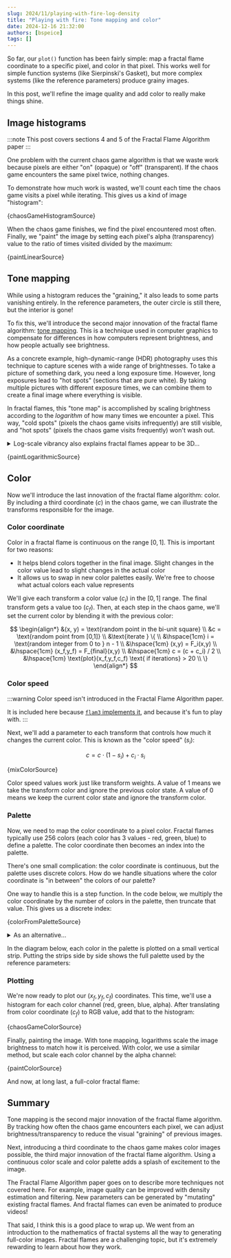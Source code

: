 ```yaml
---
slug: 2024/11/playing-with-fire-log-density
title: "Playing with fire: Tone mapping and color"
date: 2024-12-16 21:32:00
authors: [bspeice]
tags: []
---
```


So far, our `plot()` function has been fairly simple: map a fractal flame coordinate to a specific pixel,
and color in that pixel. This works well for simple function systems (like Sierpinski's Gasket),
but more complex systems (like the reference parameters) produce grainy images.

In this post, we'll refine the image quality and add color to really make things shine.

<!-- truncate -->

## Image histograms

:::note
This post covers sections 4 and 5 of the Fractal Flame Algorithm paper
:::

One problem with the current chaos game algorithm is that we waste work
because pixels are either "on" (opaque) or "off" (transparent).
If the chaos game encounters the same pixel twice, nothing changes.

To demonstrate how much work is wasted, we'll count each time the chaos game
visits a pixel while iterating. This gives us a kind of image "histogram":



<CodeBlock language="typescript">{chaosGameHistogramSource}</CodeBlock>

When the chaos game finishes, we find the pixel encountered most often.
Finally, we "paint" the image by setting each pixel's alpha (transparency) value
to the ratio of times visited divided by the maximum:


<CodeBlock language="typescript">{paintLinearSource}</CodeBlock>


<SquareCanvas><FlameHistogram paint={paintLinear}/></SquareCanvas>

## Tone mapping

While using a histogram reduces the "graining," it also leads to some parts vanishing entirely.
In the reference parameters, the outer circle is still there, but the interior is gone!

To fix this, we'll introduce the second major innovation of the fractal flame algorithm: [tone mapping](https://en.wikipedia.org/wiki/Tone_mapping).
This is a technique used in computer graphics to compensate for differences in how
computers represent brightness, and how people actually see brightness.

As a concrete example, high-dynamic-range (HDR) photography uses this technique to capture
scenes with a wide range of brightnesses. To take a picture of something dark,
you need a long exposure time. However, long exposures lead to "hot spots" (sections that are pure white).
By taking multiple pictures with different exposure times, we can combine them to create
a final image where everything is visible.

In fractal flames, this "tone map" is accomplished by scaling brightness according to the _logarithm_
of how many times we encounter a pixel. This way, "cold spots" (pixels the chaos game visits infrequently)
are still visible, and "hot spots" (pixels the chaos game visits frequently) won't wash out.

<details>
    <summary>Log-scale vibrancy also explains fractal flames appear to be 3D...</summary>

    As mentioned in the paper:

    > Where one branch of the fractal crosses another, one may appear to occlude the other
    > if their densities are different enough because the lesser density is inconsequential in sum.
    > For example, branches of densities 1000 and 100 might have brightnesses of 30 and 20.
    > Where they cross the density is 1100, whose brightness is 30.4, which is
    > hardly distinguishable from 30.
</details>


<CodeBlock language="typescript">{paintLogarithmicSource}</CodeBlock>


<SquareCanvas><FlameHistogram paint={paintLogarithmic}/></SquareCanvas>

## Color

Now we'll introduce the last innovation of the fractal flame algorithm: color.
By including a third coordinate ($c$) in the chaos game, we can illustrate the transforms
responsible for the image.

### Color coordinate

Color in a fractal flame is continuous on the range $[0, 1]$. This is important for two reasons:

- It helps blend colors together in the final image. Slight changes in the color value lead to
  slight changes in the actual color
- It allows us to swap in new color palettes easily. We're free to choose what actual colors
  each value represents

We'll give each transform a color value ($c_i$) in the $[0, 1]$ range.
The final transform gets a value too ($c_f$).
Then, at each step in the chaos game, we'll set the current color
by blending it with the previous color:

$$
\begin{align*}
&(x, y) = \text{random point in the bi-unit square} \\
&c = \text{random point from [0,1]} \\
&\text{iterate } \{ \\
&\hspace{1cm} i = \text{random integer from 0 to } n - 1 \\
&\hspace{1cm} (x,y) = F_i(x,y) \\
&\hspace{1cm} (x_f,y_f) = F_{final}(x,y) \\
&\hspace{1cm} c = (c + c_i) / 2 \\
&\hspace{1cm} \text{plot}(x_f,y_f,c_f) \text{ if iterations} > 20 \\
\}
\end{align*}
$$

### Color speed

:::warning
Color speed isn't introduced in the Fractal Flame Algorithm paper.

It is included here because [`flam3` implements it](https://github.com/scottdraves/flam3/blob/7fb50c82e90e051f00efcc3123d0e06de26594b2/variations.c#L2140),
and because it's fun to play with.
:::

Next, we'll add a parameter to each transform that controls how much it changes the current color.
This is known as the "color speed" ($s_i$):

$$
c = c \cdot (1 - s_i) + c_i \cdot s_i
$$


<CodeBlock language="typescript">{mixColorSource}</CodeBlock>

Color speed values work just like transform weights. A value of 1
means we take the transform color and ignore the previous color state.
A value of 0 means we keep the current color state and ignore the
transform color.

### Palette

Now, we need to map the color coordinate to a pixel color. Fractal flames typically use
256 colors (each color has 3 values - red, green, blue) to define a palette.
The color coordinate then becomes an index into the palette.

There's one small complication: the color coordinate is continuous, but the palette
uses discrete colors. How do we handle situations where the color coordinate is
"in between" the colors of our palette?

One way to handle this is a step function. In the code below, we multiply the color coordinate
by the number of colors in the palette, then truncate that value. This gives us a discrete index:


<CodeBlock language="typescript">{colorFromPaletteSource}</CodeBlock>

<details>
    <summary>As an alternative...</summary>

    ...you could interpolate between colors in the palette.
    For example, `flam3` uses [linear interpolation](https://github.com/scottdraves/flam3/blob/7fb50c82e90e051f00efcc3123d0e06de26594b2/rect.c#L483-L486)
</details>

In the diagram below, each color in the palette is plotted on a small vertical strip.
Putting the strips side by side shows the full palette used by the reference parameters:


<PaletteBar height="40" palette={params.palette}/>

### Plotting

We're now ready to plot our $(x_f,y_f,c_f)$ coordinates. This time, we'll use a histogram
for each color channel (red, green, blue, alpha). After translating from color coordinate ($c_f$)
to RGB value, add that to the histogram:


<CodeBlock language="typescript">{chaosGameColorSource}</CodeBlock>

Finally, painting the image. With tone mapping, logarithms scale the image brightness to match
how it is perceived. With color, we use a similar method, but scale each color channel
by the alpha channel:


<CodeBlock language="typescript">{paintColorSource}</CodeBlock>

And now, at long last, a full-color fractal flame:


<SquareCanvas><FlameColor/></SquareCanvas>

## Summary

Tone mapping is the second major innovation of the fractal flame algorithm.
By tracking how often the chaos game encounters each pixel, we can adjust
brightness/transparency to reduce the visual "graining" of previous images.

Next, introducing a third coordinate to the chaos game makes color images possible,
the third major innovation of the fractal flame algorithm. Using a continuous
color scale and color palette adds a splash of excitement to the image.

The Fractal Flame Algorithm paper goes on to describe more techniques
not covered here. For example, image quality can be improved with density estimation
and filtering. New parameters can be generated by "mutating" existing
fractal flames. And fractal flames can even be animated to produce videos!

That said, I think this is a good place to wrap up. We went from
an introduction to the mathematics of fractal systems all the way to
generating full-color images. Fractal flames are a challenging topic,
but it's extremely rewarding to learn about how they work.
